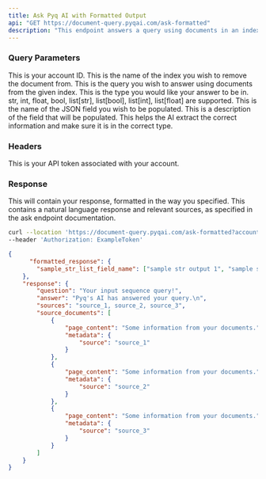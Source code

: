 ```yaml
---
title: Ask Pyq AI with Formatted Output
api: "GET https://document-query.pyqai.com/ask-formatted"
description: "This endpoint answers a query using documents in an index, and gives the output in a user-specified format."
---
```


### Query Parameters

<ParamField query="account_id" type="int">
  This is your account ID.
</ParamField>

<ParamField query="index_name" type="string">
  This is the name of the index you wish to remove the document from.
</ParamField>

<ParamField query="input_sequence" type="string">
  This is the query you wish to answer using documents from the given index.
</ParamField>

<ParamField query="response_type" type="string">
  This is the type you would like your answer to be in. str, int, float, bool, list[str], list[bool], list[int], list[float] are supported.  
</ParamField>

<ParamField query="name" type="string">
  This is the name of the JSON field you wish to be populated.
</ParamField>

<ParamField query="description" type="string">
  This is a description of the field that will be populated.  This helps the AI extract the correct information and make sure it is in the correct type.
</ParamField>

### Headers

<ParamField header="Authorization" type="string">
  This is your API token associated with your account.
</ParamField>

### Response

<ResponseField name="formatted_response" type="string">
  This will contain your response, formatted in the way you specified.
</ResponseField>

<ResponseField name="response" type="string">
  This contains a natural language response and relevant sources, as specified in the ask endpoint documentation.
</ResponseField>

<RequestExample>

```bash Example Request
curl --location 'https://document-query.pyqai.com/ask-formatted?account_id=ExampleAccountId&index_name=ExampleIndex&input_sequence=ExampleQuery&description=Description of the output you want&response_type=List[str]&name=str_list_output'\
--header 'Authorization: ExampleToken'
```

</RequestExample>

<ResponseExample>

```json Response
{
      "formatted_response": {
        "sample_str_list_field_name": ["sample str output 1", "sample str output 2"]
    },
    "response": {
        "question": "Your input sequence query!",
        "answer": "Pyq's AI has answered your query.\n",
        "sources": "source_1, source_2, source_3",
        "source_documents": [
            {
                "page_content": "Some information from your documents.",
                "metadata": {
                    "source": "source_1"
                }
            },
            {
                "page_content": "Some information from your documents.",
                "metadata": {
                    "source": "source_2"
                }
            },
            {
                "page_content": "Some information from your documents.",
                "metadata": {
                    "source": "source_3"
                }
            }
        ]
    }
}
```

</ResponseExample>
